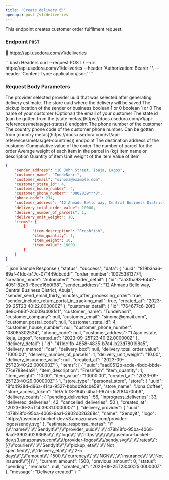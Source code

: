 ```yaml
---
title: 'Create delivery 📦'
openapi: post /v1/deliveries
---
```


This endpoint creates customer order fulfilment request.

### Endpoint `POST`

<Tip>🔗 https://api.usedora.com/v1/deliveries</Tip>

<CodeGroup>
```bash Headers
curl --request POST \
  --url https://api.usedora.com/v1/deliveries
  --header 'Authorization: Bearer <store_access_token>' \
  --header 'Content-Type: application/json'
```
</CodeGroup>

### Request Body Parameters
<Expandable title="properties">
    <ResponseField name="delivery_provider_uuid" type="string" required>
    The provider selected provider uuid that was selected after generating
    delivery estimate.
    </ResponseField>
    <ResponseField name="store_uuid" type="string" required>
    The store uuid where the delivery will be saved
    </ResponseField>
    <ResponseField name="sender_address" type="string" required>
    The pickup location of the sender or business
    </ResponseField>
    <ResponseField
    name="sender_send_email_thirty_minutes_after_processing_order"
    type="integer"
    >
    boolean 1 or 0
    </ResponseField>
    <ResponseField
    name="sender_include_return_portal_in_tracking_mail"
    type="integer"
    >
    boolean 1 or 0
    </ResponseField>
    <ResponseField name="customer_name" type="string" required>
    The name of your customer
    </ResponseField>
    <ResponseField name="customer_email" type="string">
    (Optional) the email of your customer
    </ResponseField>
    <ResponseField name="customer_state_id" type="integer" required>
    The state id (can be gotten from the [state
    metas](https://docs.usedora.com/v1/api-references/metas/get-states)) endpoint
    </ResponseField>
    <ResponseField name="customer_phone_number" type="integer" required>
    The phone number of the customer
    </ResponseField>
    <ResponseField name="phone_code" type="integer" required>
    The country phone code of the customer phone number. Can be gotten from
    [country
    metas](https://docs.usedora.com/v1/api-references/metas/get-countries))
    endpoint
    </ResponseField>
    <ResponseField name="customer_address" type="string" required>
    The destination address of the customer
    </ResponseField>
    <ResponseField name="delivery_total_order_value" type="numeric" required>
    Cummulative value of the order
    </ResponseField>
    <ResponseField name="delivery_number_of_parcels" type="integer" required>
    The number of parcel for the order
    </ResponseField>
    <ResponseField name="delivery_unit_weight" type="numeric" required>
    Average weight of each item in the parcel in (kg)
    </ResponseField>
    <ResponseField name="items" type="object" required>
    <Expandable title="properties">
        <ResponseField name="item_description" type="string" required>
        Item name or description
        </ResponseField>
        <ResponseField name="item_quantity" type="integer" required>
        Quantity of item
        </ResponseField>
        <ResponseField name="item_weight" type="numeric" required>
        Unit weight of the item
        </ResponseField>
        <ResponseField name="item_value" type="numeric" required>
        Value of item
        </ResponseField>
    </Expandable>
    </ResponseField>
</Expandable>

```json Sample Request
{
    "sender_address": "10 John Street, Ipaja, Lagos",
    "customer_name": "TundeNasri",
    "customer_email": "sinoma@example.com",
    "customer_state_id": 4,
    "customer_house_number": 4,
    "customer_phone_number": "0802839***8",
    "phone_code": 234,
    "customer_address": "12 Ahmadu Bello way, Central Business District, Abuja",
    "delivery_total_order_value": 10000,
    "delivery_number_of_parcels": 1,
    "delivery_unit_weight": 10,
    "items": {
        [
            "item_description": "Freshfish",
            "item_quantity": 1,
            "item_weight": 10,
            "item_value": 10000
        ]
    }
}
```

<CodeGroup>
```json Sample Response
{
    "status": "success",
    "data": {
        "uuid": "819b3aa6-89af-4fdc-b47c-071449dbcddf",
        "order_number": 100253813774,
        "creation_mode": "Automated",
        "sender_detail": {
            "id": "aa3fba98-6442-4051-82d3-f8eee16b0f98",
            "sender_address": "12 Ahmadu Bello way, Central Business District, Abuja",
            "sender_send_email_thirty_minutes_after_processing_order": true,
            "sender_include_return_portal_in_tracking_mail": true,
            "created_at": "2023-09-25T23:40:22.000000Z"
        },
        "customer_detail": {
            "id": "764677c6-20f0-4e9c-b93f-2cb09a408fcf",
            "customer_name": "TundeNasri",
            "customer_company": null,
            "customer_email": "sinoma@gmail.com",
            "customer_postal_code": null,
            "customer_state_id": 4,
            "customer_house_number": null,
            "customer_phone_number": "08065302534",
            "phone_code": null,
            "customer_address": "1 Ajao estate, Ikeja, Lagos",
            "created_at": "2023-09-25T23:40:22.000000Z"
        },
        "delivery_detail": {
            "id": "411dc1fb-4858-4835-b7a4-b23d780198a5",
            "delivery_method": "car",
            "delivery_box": null,
            "delivery_total_order_value": "1000.00",
            "delivery_number_of_parcels": 1,
            "delivery_unit_weight": "10.00",
            "delivery_insurance_value": null,
            "created_at": "2023-09-25T23:40:22.000000Z"
        },
        "items": [
            {
                "uuid": "aad0512b-acde-4bdc-bbde-77ce788e4a91",
                "item_description": "Freshfish",
                "item_quantity": 1,
                "item_weight": "10.00",
                "item_value": "10000.00",
                "created_at": "2023-09-25T23:40:29.000000Z"
            }
        ],
        "store_type": "personal_store",
        "store": {
            "uuid": "8fd4928d-d96a-414a-9527-bbbdb9dcbe59",
            "store_name": "Jona Coffee",
            "store_access_token": "597cfcf3-184b-4baf-967d-dc2f81470bb6",
            "delivery_counts": {
                "pending_deliveries": 56,
                "inprogress_deliveries": 33,
                "delivered_deliveries": 42,
                "cancelled_deliveries": 50
            },
            "created_at": "2023-06-25T14:39:31.000000Z"
        },
        "delivery_provider": {
            "uuid": "478b18fc-95ba-4068-9aa1-3902d026368c",
            "name": "Sendyit",
            "logo": "https://usedora-bucket-dev.s3.amazonaws.com/provider-logos/sendy.svg"
        },
        "estimate_response_metas": "\"{\\\"name\\\":\\\"Sendyit\\\",\\\"provider_uuid\\\":\\\"478b18fc-95ba-4068-9aa1-3902d026368c\\\",\\\"logo\\\":\\\"https:\\\\\\/\\\\\\/usedora-bucket-dev.s3.amazonaws.com\\\\\\/provider-logos\\\\\\/sendy.svg\\\",\\\"rates\\\":[{\\\"courier\\\":\\\"Sendyit\\\",\\\"pickup_eta\\\":\\\"Not specified\\\",\\\"delivery_eta\\\":\\\"2-5 days\\\",\\\"amount\\\":1500,\\\"currency\\\":\\\"NGN\\\",\\\"insurance\\\":\\\"Not Insured\\\"}]}\"",
        "current_amount": 1500,
        "previous_amount": 0,
        "status": "pending",
        "remarks": null,
        "created_at": "2023-09-25T23:40:25.000000Z"
    },
    "message": "Delivery created"
}
```
</CodeGroup>
